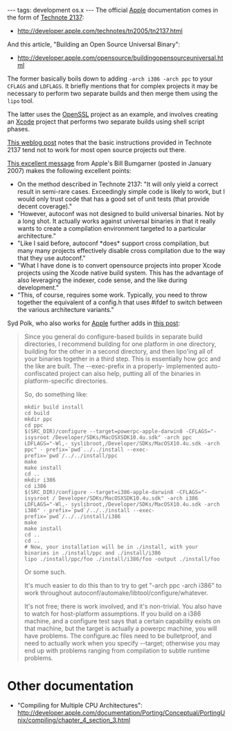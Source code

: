 ---
tags: development os.x
---
The official [[Apple]] documentation comes in the form of [[Technote 2137]]:

* http://developer.apple.com/technotes/tn2005/tn2137.html

And this article, "Building an Open Source Universal Binary":

* http://developer.apple.com/opensource/buildingopensourceuniversal.html

The former basically boils down to adding <tt>-arch i386 -arch ppc</tt> to your <tt>CFLAGS</tt> and <tt>LDFLAGS</tt>. It briefly mentions that for complex projects it may be necessary to perform two separate builds and then merge them using the <tt>lipo</tt> tool.

The latter uses the [[OpenSSL]] project as an example, and involves creating an [[Xcode]] project that performs two separate builds using shell script phases.

[http://elliotth.blogspot.com/2006/05/building-universal-binaries-from.html This weblog post] notes that the basic instructions provided in Technote 2137 tend not to work for most open source projects out there.

[http://lists.apple.com/archives/Xcode-users/2007/Jan/msg00308.html This excellent message] from Apple's Bill Bumgarner (posted in January 2007) makes the following excellent points:

* On the method described in Technote 2137: "It will only yield a correct result in semi-rare cases. Exceedingly simple code is likely to work, but I would only trust code that has a good set of unit tests (that provide decent coverage)."
* "However, autoconf was not designed to build universal binaries. Not by a long shot. It actually works against universal binaries in that it really wants to create a compilation environment targeted to a particular architecture."
* "Like I said before, autoconf *does* support cross compilation, but many many projects effectively disable cross compilation due to the way that they use autoconf."
* "What I have done is to convert opensource projects into proper Xcode projects using the Xcode native build system. This has the advantage of also leveraging the indexer, code sense, and the like during development."
* "This, of course, requires some work. Typically, you need to throw together the equivalent of a config.h that uses #ifdef to switch between the various architecture variants."

Syd Polk, who also works for [[Apple]] further adds in [http://lists.apple.com/archives/Xcode-users/2006/Jul/msg00628.html this post]:

<blockquote>Since you general do configure-based builds in separate build directories, I recommend building for one platform in one directory, building for the other in a second directory, and then lipo'ing all of your binaries together in a third step. This is essentially how gcc and the like are built. The --exec-prefix in a properly- implemented auto-confiscated project can also help, putting all of the binaries in platform-specific directories.

So, do something like:

<pre>mkdir build install
cd build
mkdir ppc
cd ppc
$(SRC_DIR)/configure --target=powerpc-apple-darwin8 -CFLAGS="- isysroot /Developer/SDKs/MacOSXSDK10.4u.sdk" -arch ppc LDFLAGS="-Wl,- syslibroot,/Developer/SDKs/MacOSX10.4u.sdk -arch ppc" - prefix=`pwd`../../install --exec-prefix=`pwd`/../../install/ppc
make
make install
cd ..
mkdir i386
cd i386
$(SRC_DIR)/configure --target=i386-apple-darwin8 -CFLAGS="-isysroot / Developer/SDKs/MacOSXSDK10.4u.sdk" -arch i386 LDFLAGS="-Wl,- syslibroot,/Developer/SDKs/MacOSX10.4u.sdk -arch i386" - prefix=`pwd`/../../install --exec-prefix=`pwd`/../../install/i386
make
make install
cd ..
cd ..
# Now, your installation will be in ./install, with your binaries in ./install/ppc and ./install/i386
lipo ./install/ppc/foo ./install/i386/foo -output ./install/foo</pre>

Or some such.

It's much easier to do this than to try to get "-arch ppc -arch i386" to work throughout autoconf/automake/libtool/configure/whatever.

It's not free; there is work involved, and it's non-trivial. You also have to watch for host-platform assumptions. If you build on a i386 machine, and a configure test says that a certain capability exists on that machine, but the target is actually a powerpc machine, you will have problems. The configure.ac files need to be bulletproof, and need to actually work when you specify --target; otherwise you may end up with problems ranging from compilation to subtle runtime problems.</blockquote>

= Other documentation =

* "Compiling for Multiple CPU Architectures": http://developer.apple.com/documentation/Porting/Conceptual/PortingUnix/compiling/chapter_4_section_3.html
